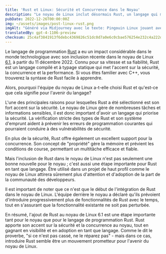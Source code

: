 ```yaml
---
title: 'Rust et Linux: Sécurité et Concurrence dans le Noyau'
description: "Le noyau de Linux inclut désormais Rust, un langage qui met l'accent sur la fiabilité et la performance. Cela marque une étape significative pour Rust et le noyau."
pubDate: 2022-12-26T00:00:00Z
img: ~/assets/images/post-linux-rust.png
imgAlt: "Généré via Midjourney avec le texte: Pingouin Linux jouant avec un crabe du langage de programmation Rust, Antarctique, art de papier superposé, diorama, boîte d'ombre, éclairage volumétrique --v 4"
translatedBy: gpt-4-1106-preview
checksum: 25c4af3841913f6debc4369826c51dc0d7a0e6c0cbae576254e232c4a222d9b5
---
```


Le langage de programmation [Rust](https://www.rust-lang.org/fr/) a eu un impact considérable dans le monde technologique avec son inclusion récente dans le noyau de Linux [6.1](https://lkml.org/lkml/2022/12/11/206), à partir du 11 décembre 2022. Connu pour sa vitesse et sa fiabilité, Rust est un langage compilé et à typage statique qui met l'accent sur la sécurité, la concurrence et la performance. Si vous êtes familier avec C++, vous trouverez la syntaxe de Rust facile à apprendre.

Alors, pourquoi l'équipe du noyau de Linux a-t-elle choisi Rust et qu'est-ce que cela signifie pour l'avenir du langage?

L'une des principales raisons pour lesquelles Rust a été sélectionné est son fort accent sur la sécurité. Le noyau de Linux gère de nombreuses tâches et informations sensibles, il est donc important d'avoir un langage qui priorise la sécurité. La vérification stricte des types de Rust et son système d'emprunt aident à prévenir les erreurs de programmation courantes qui pourraient conduire à des vulnérabilités de sécurité.

En plus de la sécurité, Rust offre également un excellent support pour la concurrence. Son concept de "propriété" gère la mémoire et prévient les conditions de course, permettant un multitâche efficace et fiable.

Mais l'inclusion de Rust dans le noyau de Linux n'est pas seulement une bonne nouvelle pour le noyau ; c'est aussi une étape importante pour Rust en tant que langage. Être utilisé dans un projet de haut profil comme le noyau de Linux attirera sûrement plus d'attention et d'adoption de la part de la communauté des développeurs.

Il est important de noter que ce n'est que le début de l'intégration de Rust dans le noyau de Linux. L'équipe derrière le noyau a déclaré qu'ils prévoient d'introduire progressivement plus de fonctionnalités de Rust avec le temps, tout en s'assurant que la fonctionnalité existante ne soit pas perturbée.

En résumé, l'ajout de Rust au noyau de Linux 6.1 est une étape importante tant pour le noyau que pour le langage de programmation Rust. Rust apporte son accent sur la sécurité et la concurrence au noyau, tout en gagnant en visibilité et en adoption en tant que langage. Comme le dit le proverbe, "si ce n'est pas cassé, ne le réparez pas" - mais dans ce cas, introduire Rust semble être un mouvement prometteur pour l'avenir du noyau de Linux.
